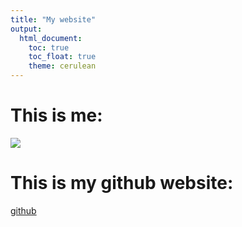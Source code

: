 ```yaml
---
title: "My website"
output: 
  html_document:
    toc: true
    toc_float: true
    theme: cerulean
---
```


# This is me:

![](kathy.jpeg)

# This is my github website:

[github](https://github.com)